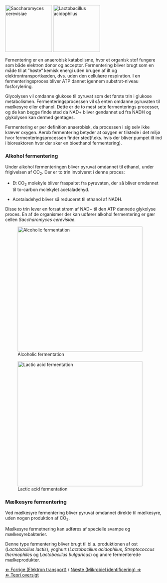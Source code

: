 [[File: Saccharomyces cerevisiae.jpg|thumb|150px| ''Saccharomyces cerevisiae'']]
[[File: Lactobacillus acidophilus.jpg|thumb|150px|''Lactobacillus acidophilus'']]

Fernentering er en anaerobisk katabolisme, hvor et organisk stof fungere som både elektron donor og acceptor. Fermentering bliver brugt som en måde til at ”høste” kemisk energi uden brugen af ilt og elektrontransportkæden, dvs. uden den cellulære respiration. I en fermenteringsproces bliver ATP dannet igennem substrat-niveau fosforylering.<br>



Glycolysen vil omdanne glukose til pyruvat som det første trin i glukose metabolismen. Fermenteringsprocessen vil så enten omdanne pyruvaten til mælkesyre eller ethanol. Dette er de to mest sete fermenterings processer, og de kan begge finde sted da NAD+ bliver gendannet ud fra NADH og glykolysen kan dermed gentages. <br>



Fermentering er per definition anaerobisk, da processen i sig selv ikke kræver oxygen. Aerob fermentering betyder at oxygen er tilstede i det miljø hvor fermenteringsprocessen finder sted(f.eks. hvis der bliver pumpet ilt ind i bioreaktoren hvor der sker en bioethanol fermentering).<br>


===Alkohol fermentering===
Under alkohol fermenteringen bliver pyruvat omdannet til ethanol, under frigivelsen af CO<sub>2</sub>. Der er to trin involveret i denne proces:

*Et CO<sub>2</sub> molekyle bliver fraspaltet fra pyruvaten, der så bliver omdannet til to-carbon molekylet acetaladehyd.

*Acetaladehyd bliver så reduceret til ethanol af NADH.

Disse to trin lever en forsat strøm af NAD+ til den ATP dannede glykolyse proces.  En af de organismer der kan udfører alkohol fermentering er gær cellen ''Saccharomyces cerevisiae''.

[[File:Alcohol_fermentation dk.jpg|thumb|left|400px|Alcoholic fermentation]]

[[File:Lactic_acid_fermentation dk.jpg|thumb|left|400px|Lactic acid fermentation]]

===Mælkesyre fermentering===
Ved mælkesyre fermentering bliver pyruvat omdannet direkte til mælkesyre, uden nogen produktion af CO<sub>2</sub>.

Mælkesyre fermetnering kan udføres af specielle svampe og mælkesyrebakterier.

Denne type fermentering bliver brugt til bl.a. produktionen af ost (''Lactobacillus lactis''), yoghurt (''Lactobacillus acidophilus'', ''Streptococcus thermophile''s og ''Lactobacillus bulgaricus'') og andre fermenterede mælkeprodukter.



[[Elektron transport|&lArr; Forrige (Elektron transport)]] / [[Mikrobiel identificering|Næste  (Mikrobiel identificering) &rArr;]] <br>

[[Fermenteringscase |&lArr; Teori oversigt ]]